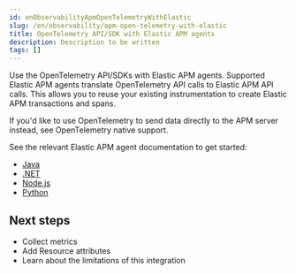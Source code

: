 ```yaml
---
id: enObservabilityApmOpenTelemetryWithElastic
slug: /en/observability/apm-open-telemetry-with-elastic
title: OpenTelemetry API/SDK with Elastic APM agents
description: Description to be written
tags: []
---
```


<div id="apm-open-telemetry-with-elastic"></div>

Use the OpenTelemetry API/SDKs with Elastic APM agents.
Supported Elastic APM agents translate OpenTelemetry API calls to Elastic APM API calls.
This allows you to reuse your existing instrumentation to create Elastic APM transactions and spans.

<DocCallOut title="Tip">
If you'd like to use OpenTelemetry to send data directly to the APM server instead,
see <DocLink id="enObservabilityApmOpenTelemetryDirect">OpenTelemetry native support</DocLink>.
</DocCallOut>

See the relevant Elastic APM agent documentation to get started:

* [Java](((apm-java-ref))/opentelemetry-bridge.html)
* [.NET](((apm-dotnet-ref))/opentelemetry-bridge.html)
* [Node.js](((apm-node-ref))/opentelemetry-bridge.html)
* [Python](((apm-py-ref))/opentelemetry-bridge.html)

<div id="apm-open-telemetry-elastic-next"></div>

## Next steps

* <DocLink id="enObservabilityApmOpenTelemetryCollectMetrics">Collect metrics</DocLink>
* Add <DocLink id="enObservabilityApmOpenTelemetryResourceAttributes">Resource attributes</DocLink>
* Learn about the <DocLink id="enObservabilityApmOpenTelemetryKnownLimitations">limitations of this integration</DocLink>

